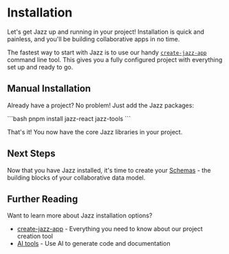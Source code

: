 
# Installation

Let's get Jazz up and running in your project! Installation is quick and painless, and you'll be building collaborative apps in no time.

The fastest way to start with Jazz is to use our handy [`create-jazz-app`](/docs/tools/create-jazz-app) command line tool. This gives you a fully configured project with everything set up and ready to go.

## Manual Installation

Already have a project? No problem! Just add the Jazz packages:

<CodeGroup>
```bash
pnpm install jazz-react jazz-tools
```
</CodeGroup>

That's it! You now have the core Jazz libraries in your project. 

## Next Steps

Now that you have Jazz installed, it's time to create your [Schemas](/docs/building-with-jazz/schemas) - the building blocks of your collaborative data model.

## Further Reading

Want to learn more about Jazz installation options?

- [create-jazz-app](/docs/tools/create-jazz-app) - Everything you need to know about our project creation tool
- [AI tools](/docs/ai-tools) - Use AI to generate code and documentation